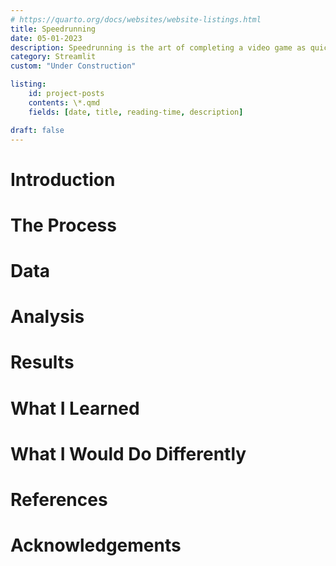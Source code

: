 ```yaml
---
# https://quarto.org/docs/websites/website-listings.html
title: Speedrunning
date: 05-01-2023
description: Speedrunning is the art of completing a video game as quickly as possible. This project is an analysis of the speedrunning community and the games they play.
category: Streamlit
custom: "Under Construction"

listing: 
    id: project-posts
    contents: \*.qmd
    fields: [date, title, reading-time, description]

draft: false
---
```


<!-- generate the outline of a report about this project -->

# Introduction

# The Process

::: {#project-posts}
:::

# Data

# Analysis

# Results

# What I Learned

# What I Would Do Differently

# References

# Acknowledgements
